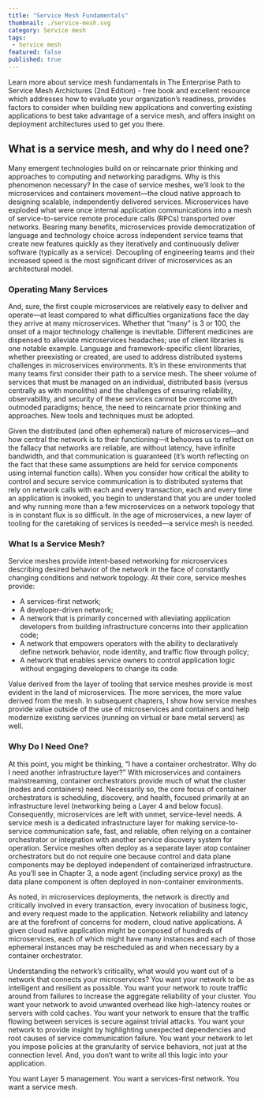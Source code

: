 ```yaml
---
title: "Service Mesh Fundamentals"
thumbnail: ./service-mesh.svg
category: Service mesh
tags:
 - Service mesh
featured: false
published: true
---
```



<TopicsWrapper>
  <div className="intro">
    <p>Learn more about service mesh fundamentals in
      <Link className="blog" to="/learn/books">The Enterprise Path to Service Mesh Archictures (2nd Edition)</Link> -  free book and excellent resource which addresses how to evaluate your organization’s readiness, provides factors to consider when building new applications and converting existing applications to best take advantage of a service mesh, and offers insight on deployment architectures used to get you there.</p>
  </div>

<h2>What is a service mesh, and why do I need one?</h2>

<p>
Many emergent technologies build on or reincarnate prior thinking and approaches to computing and networking paradigms. Why is this phenomenon necessary? In the case of service meshes, we’ll look to  the microservices and containers movement—the cloud native approach to designing scalable, independently delivered services. Microservices have exploded what were once internal application communications into a mesh of service-to-service remote procedure calls (RPCs) transported over networks. Bearing many benefits, microservices provide democratization of language and technology choice across independent service teams that create new features quickly as they iteratively and continuously deliver software (typically as a service). Decoupling of engineering teams and their increased speed is the most significant driver of microservices as an architectural model.
</p>

<h3>Operating Many Services</h3>

<p>
And, sure, the first couple microservices are relatively easy to deliver and operate—at least compared to what difficulties organizations face the day they arrive at many microservices. Whether that “many” is 3 or 100, the onset of a major technology challenge is inevitable. Different medicines are dispensed to alleviate microservices headaches; use of client libraries is one notable example. Language and framework-specific client libraries, whether preexisting or created, are used to address distributed systems challenges in microservices environments. It’s in these environments that many teams first consider their path to a service mesh. The sheer volume of services that must be managed on an individual, distributed basis (versus centrally as with monoliths) and the challenges of ensuring reliability, observability, and security of these services cannot be overcome with outmoded paradigms; hence, the need to reincarnate prior thinking and approaches. New tools and techniques must be adopted.
</p>

<p>
Given the distributed (and often ephemeral) nature of microservices—and how central the network is to their functioning—it behooves us to reflect on the fallacy that networks are reliable, are without latency, have infinite bandwidth, and that communication is guaranteed (it’s worth reflecting on the fact that these same assumptions are held for service components using internal function calls). When you consider how critical the ability to control and secure service communication is to distributed systems that rely on network calls with each and every transaction, each and every time an application is invoked, you begin to understand that you are under tooled and why running more than a few microservices on a network topology that is in constant flux is so difficult. In the age of microservices, a new layer of tooling for the caretaking of services is needed—a service mesh is needed.
</p>

<h3>What Is a Service Mesh?</h3>

<p>Service meshes provide intent-based networking for microservices describing desired behavior of the network in the face of constantly changing conditions and network topology. At their core, service meshes provide:
</p>
<ul>
  <li>A services-first network;</li>
  <li>A developer-driven network;</li>
  <li>A network that is primarily concerned with alleviating application developers from building infrastructure concerns into their application code; </li>
  <li>A network that empowers operators with the ability to declaratively define network behavior, node identity, and traffic flow through policy; </li>
  <li>A network that enables service owners to control application logic without engaging developers to change its code.</li>
</ul>

<p>
Value derived from the layer of tooling that service meshes provide is most evident in the land of microservices. The more services, the more value derived from the mesh. In subsequent chapters, I show how service meshes provide value outside of the use of microservices and containers and help modernize existing services (running on virtual or bare metal servers) as well.
</p>

<h3>Why Do I Need One?</h3>

<p>
At this point, you might be thinking, “I have a container orchestrator. Why do I need another infrastructure layer?” With microservices and containers mainstreaming, container orchestrators provide much of what the cluster (nodes and containers) need. Necessarily so, the core focus of container orchestrators is scheduling, discovery, and health, focused primarily at an infrastructure level (networking being a Layer 4 and below focus). Consequently, microservices are left with unmet, service-level needs. A service mesh is a dedicated infrastructure layer for making service-to-service communication safe, fast, and reliable, often relying on a container orchestrator or integration with another service discovery system for operation. Service meshes often deploy as a separate layer atop container orchestrators but do not require one because control and data plane components may be deployed independent of containerized infrastructure. As you’ll see in Chapter 3, a node agent (including service proxy) as the data plane component is often deployed in non-container environments.
</p>

<p>
As noted, in microservices deployments, the network is directly and critically involved in every transaction, every invocation of business logic, and every request made to the application. Network reliability and latency are at the forefront of concerns for modern, cloud native applications. A given cloud native application might be composed of hundreds of microservices, each of which might have many instances and each of those ephemeral instances may be rescheduled as and when necessary by a container orchestrator.
</p>

<p>
Understanding the network’s criticality, what would you want out of a network that connects your microservices? You want your network to be as intelligent and resilient as possible. You want your network to route traffic around from failures to increase the aggregate reliability of your cluster. You want your network to avoid unwanted overhead like high-latency routes or servers with cold caches. You want your network to ensure that the traffic flowing between services is secure against trivial attacks. You want your network to provide insight by highlighting unexpected dependencies and root causes of service communication failure. You want your network to let you impose policies at the granularity of service behaviors, not just at the connection level. And, you don’t want to write all this logic into your application.
</p>

<p>You want Layer 5 management. You want a services-first network. You want a service mesh.</p>

</TopicsWrapper>

